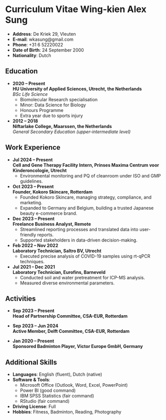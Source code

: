 # Curriculum Vitae Wing-kien Alex Sung

- **Address**: De Kriek 29, Vleuten  
- **E-mail**: wkasung@gmail.com  
- **Phone**: +31 6 52220022  
- **Date of Birth**: 24 September 2000  
- **Nationality**: Dutch  

## Education {-}

- **2020 – Present**  
  **HU University of Applied Sciences, Utrecht, the Netherlands**  
  *BSc Life Science*  
  - Biomolecular Research specialisation  
  - Minor: Data Science for Biology  
  - Honours Programme  
  - Extra year due to sports injury  

- **2012 – 2018**  
  **Niftarlake College, Maarssen, the Netherlands**  
  *General Secondary Education (upper-intermediate level)*  

## Work Experience {-}

- **Jul 2024 – Present**  
  **Cell and Gene Therapy Facility Intern, Prinses Maxima Centrum voor Kinderoncologie, Utrecht**  
  - Environmental monitoring and PQ of cleanroom under ISO and GMP guidelines.  

- **Oct 2023 – Present**  
  **Founder, Kokoro Skincare, Rotterdam**  
  - Founded Kokoro Skincare, managing strategy, compliance, and marketing.  
  - Expanded to Germany and Belgium, building a trusted Japanese beauty e-commerce brand.  

- **Dec 2023 – Present**  
  **Freelance Business Analyst, Remote**  
  - Streamlined reporting processes and translated data into user-friendly reports.  
  - Supported stakeholders in data-driven decision-making.  

- **Feb 2022 – Nov 2022**  
  **Laboratory Technician, Saltro BV, Utrecht**  
  - Executed precise analysis of COVID-19 samples using rt-qPCR techniques.  

- **Jul 2021 – Dec 2021**  
  **Laboratory Technician, Eurofins, Barneveld**  
  - Conducted soil and water pretreatment for ICP-MS analysis.  
  - Measured diverse environmental parameters.  

## Activities {-}

- **Sep 2023 – Present**  
  **Head of Partnership Committee, CSA-EUR, Rotterdam**  

- **Sep 2023 – Jun 2024**  
  **Active Member, Delft Committee, CSA-EUR, Rotterdam**  

- **Jan 2020 – Present**  
  **Sponsored Badminton Player, Victor Europe GmbH, Germany**  

## Additional Skills {-}

- **Languages**: English (fluent), Dutch (native)  
- **Software & Tools**:  
  - Microsoft Office (Outlook, Word, Excel, PowerPoint)  
  - Power BI (good command)  
  - IBM SPSS Statistics (fair command)  
  - RStudio (fair command)  
- **Driving License**: Full  
- **Hobbies**: Fitness, Badminton, Reading, Photography  


